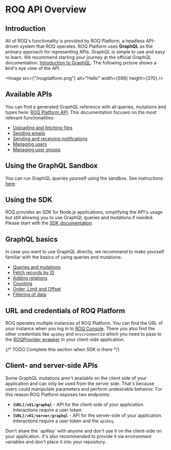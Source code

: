 
# ROQ API Overview

## Introduction

All of ROQ's functionality is provided by ROQ Platform, a headless API-driven system that ROQ operates. ROQ Platform
uses **GraphQL** as the primary approach for representing APIs. GraphQL is simple to use and easy to learn. We recommend
starting your journey at the official GraphQL documentation: [Introduction to GraphQL](https://graphql.org/learn/).
The following picture shows a bird's eye view of the API.

<Image src={"/roqplatform.png"} alt="Hello" width={598} height={370} />

## Available APIs

You can find a generated GraphQL reference with all queries, mutations and types
here: [ROQ Platform API](https://mars-pp.roq-platform.com/docs/). This
documentation focuses on the most relevant functionalities:

* [Uploading and fetching files](/development-guides/files-api)
* [Sending emails](/mails/api)
* [Sending and receiving notifications](/development-guides/notifications-api)
* [Managing users](/user-management/api)
* [Managing user groups](/user-groups/api)

## Using the GraphQL Sandbox

You can run GraphQL queries yourself using the sandbox. See instructions [here](/development-guides/sandbox-api).

## Using the SDK

ROQ provides an SDK for Node.js applications, simplifying the API's usage but still allowing you to use GraphQL 
queries and mutations if needed. Please start with the [SDK documentation](/development-guides/sdk-api). 

## GraphQL basics

In case you want to use GraphQL directly, we recommend to make yourself familiar with the basics of using queries 
and mutations:

* [Queries and mutations](/development-guides/graphql-basics-api#queries-and-mutations)
* [Fetch records by ID](/development-guides/graphql-basics-api#fetch-by-id)
* [Adding relations](/development-guides/graphql-basics-api#adding-relations)
* [Counting](/development-guides/graphql-basics-api#counting)
* [Order, Limit and Offset](/development-guides/graphql-basics-api#order-limit-and-offset)
* [Filtering of data](/development-guides/graphql-basics-api#iltering-of-data)

## URL and credentials of ROQ Platform

ROQ operates multiple instances of ROQ Platform. You can find the URL of your instance when you log in to
[ROQ Console](https://console.roq.tech/). There you also find the other credentials like `apiKey` and `environmentId`
which you need to pass to the [ROQProvider wrapper](/getting-started#5-install-roqprovider-on-client-side) in your
client-side application.

{/* TODO Complete this section when SDK is there */}

## Client- and server-side APIs

Some GraphQL mutations aren't available on the client side of your application and can only be used from the
server side. That's because users could manipulate parameters and perform undesirable behavior. For this reason ROQ
Platform exposes two endpoints:

* **`{URL}/v01/graphql`** - API for the client-side of your application. Interactions require a user token.
* **`{URL}/v01/server/graphql`** - API for the server-side of your application. Interactions require a user token and
  the `apiKey`.

<Callout type="warning" emoji="⚠️">
  Don't share the `apiKey` with anyone and don't use it on the client-side on your application. It's also 
recommended to provide it via environment variables and don't place it into your repository.
</Callout>
